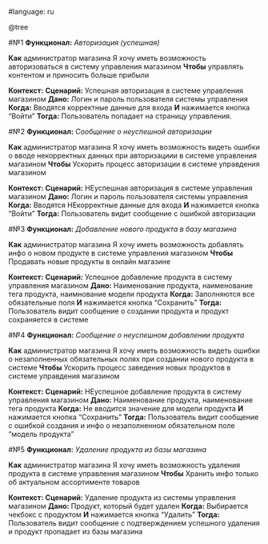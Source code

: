 #language: ru

@tree

#№1
**Функционал:** *Авторизация (успешная)*

**Как** администратор магазина
Я хочу иметь возможность авторизоваться в систему управления магазином
**Чтобы** управлять контентом и приносить больше прибыли

**Контекст:**
**Сценарий:** Успешная авторизация в системе управления магазином
    **Дано:** Логин и пароль пользователя системы управления
    **Когда:** Вводятся корректные данные для входа
        **И** нажимается кнопка "Войти"
        **Тогда:** Пользователь попадает на страницу управления.


#№2
**Функционал:** *Сообщение о неуспешной авторизации*

**Как** администратор магазина
Я хочу иметь возможность видеть ошибки о вводе некорректных данных при авторизациии в системе управления магазином
**Чтобы** Ускорить процесс авторизации в системе управдения магазином

**Контекст:**
**Сценарий:** НЕуспешная авторизация в системе управления магазином
    **Дано:** Логин и пароль пользователя системы управления
    **Когда:** Вводятся НЕкорректные данные для входа
        **И** нажимается кнопка "Войти"
        **Тогда:** Пользователь видит сообщение с ошибкой авторизации


#№3
**Функционал:** *Добавление нового продукта в базу магазина*

**Как** администратор магазина
Я хочу иметь возможность добавлять инфо о новом продукте в системе управления магазином
**Чтобы** Продавать новые продукты в онлайн магазине

**Контекст:**
**Сценарий:** Успешное добавление продукта в систему управления магазином
    **Дано:** Наименование продукта, наименование тега продукта, наимнование модели продукта
    **Когда:** Заполняются все обязательные поля
        **И** нажимается кнопка "Сохранить"
        **Тогда:** Пользователь видит сообщение о создании продукта и продукт сохраняется в системе


#№4
**Функционал:** *Сообщение о неуспешном добавлении продукта*

**Как** администратор магазина
Я хочу иметь возможность видеть ошибки о незаполненных обязательных полях при создании нового продукта в системе
**Чтобы** Ускорить процесс заведения новых продуктов в системе управдения магазином

**Контекст:**
**Сценарий:** НЕуспешное добавление продукта в систему управления магазином
    **Дано:** Наименование продукта, наименование тега продукта
    **Когда:** Не вводится значение для модели продукта
        **И** нажимается кнопка "Сохранить"
        **Тогда:** Пользователь видит сообщение с ошибкой создания и инфо о незаполненном обязательном поле "модель продукта"


#№5
**Функционал:** *Удаление продукта из базы магазина*

**Как** администратор магазина
Я хочу иметь возможность удаления продукта в системе управления магазином
**Чтобы** Хранить инфо только об актуальном ассортименте товаров

**Контекст:**
**Сценарий:** Удаление продукта из системы управления магазином
    **Дано:** Продукт, который будет удален
    **Когда:** Выбирается чекбокс с продуктом
        **И** нажимается кнопка "Удалить"
        **Тогда:** Пользователь видит сообщение с подтверждением успешного удаления и продукт пропадает из базы магазина
